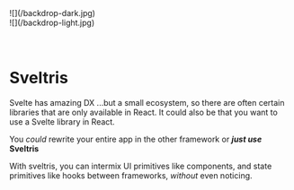 <div class="sveltris-backdrop-dark">![](/backdrop-dark.jpg)</div>

<div class="sveltris-backdrop-light">![](/backdrop-light.jpg)</div>

<br />
<br />

# Sveltris

Svelte has amazing DX ...but a small ecosystem, so there are often certain libraries that are only available in React. It could also be that you want to use a Svelte library in React.

You _could_ rewrite your entire app in the other framework or **_just use_ Sveltris**

With sveltris, you can intermix UI primitives like components, and state primitives like hooks between frameworks, _without_ even noticing.
